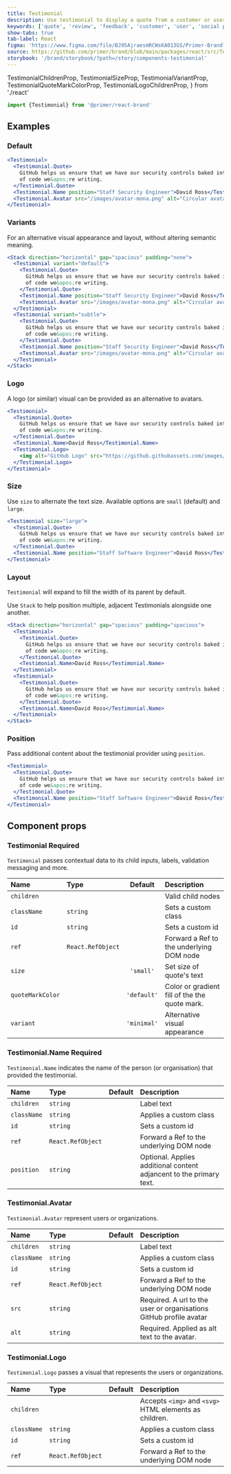 ```yaml
---
title: Testimonial
description: Use testimonial to display a quote from a customer or user.
keywords: ['quote', 'review', 'feedback', 'customer', 'user', 'social proof']
show-tabs: true
tab-label: React
figma: 'https://www.figma.com/file/BJ95AjraesmRCWsKA013GS/Primer-Brand?node-id=1852%3A27522'
source: https://github.com/primer/brand/blob/main/packages/react/src/Testimonial/Testimonial.tsx
storybook: '/brand/storybook/?path=/story/components-testimonial'
---
```


  TestimonialChildrenProp,
  TestimonialSizeProp,
  TestimonialVariantProp,
  TestimonialQuoteMarkColorProp,
  TestimonialLogoChildrenProp,
} from './react'

```js
import {Testimonial} from '@primer/react-brand'
```

## Examples

### Default

```jsx live
<Testimonial>
  <Testimonial.Quote>
    GitHub helps us ensure that we have our security controls baked into our pipelines all the way from the first line
    of code we&apos;re writing.
  </Testimonial.Quote>
  <Testimonial.Name position="Staff Security Engineer">David Ross</Testimonial.Name>
  <Testimonial.Avatar src="/images/avatar-mona.png" alt="Circular avatar from David Ross's GitHub profile" />
</Testimonial>
```

### Variants

For an alternative visual appearance and layout, without altering semantic meaning.

```jsx live
<Stack direction="horizontal" gap="spacious" padding="none">
  <Testimonial variant="default">
    <Testimonial.Quote>
      GitHub helps us ensure that we have our security controls baked into our pipelines all the way from the first line
      of code we&apos;re writing.
    </Testimonial.Quote>
    <Testimonial.Name position="Staff Security Engineer">David Ross</Testimonial.Name>
    <Testimonial.Avatar src="/images/avatar-mona.png" alt="Circular avatar from David Ross's GitHub profile" />
  </Testimonial>
  <Testimonial variant="subtle">
    <Testimonial.Quote>
      GitHub helps us ensure that we have our security controls baked into our pipelines all the way from the first line
      of code we&apos;re writing.
    </Testimonial.Quote>
    <Testimonial.Name position="Staff Security Engineer">David Ross</Testimonial.Name>
    <Testimonial.Avatar src="/images/avatar-mona.png" alt="Circular avatar from David Ross's GitHub profile" />
  </Testimonial>
</Stack>
```

### Logo

A logo (or similar) visual can be provided as an alternative to avatars.

```jsx live
<Testimonial>
  <Testimonial.Quote>
    GitHub helps us ensure that we have our security controls baked into our pipelines all the way from the first line
    of code we&apos;re writing.
  </Testimonial.Quote>
  <Testimonial.Name>David Ross</Testimonial.Name>
  <Testimonial.Logo>
    <img alt="GitHub Logo" src="https://github.githubassets.com/images/modules/logos_page/GitHub-Logo.png" width={60} />
  </Testimonial.Logo>
</Testimonial>
```

### Size

Use `size` to alternate the text size. Available options are `small` (default) and `large`.

```jsx live
<Testimonial size="large">
  <Testimonial.Quote>
    GitHub helps us ensure that we have our security controls baked into our pipelines all the way from the first line
    of code we&apos;re writing.
  </Testimonial.Quote>
  <Testimonial.Name position="Staff Software Engineer">David Ross</Testimonial.Name>
</Testimonial>
```

### Layout

`Testimonial` will expand to fill the width of its parent by default.

Use `Stack` to help position multiple, adjacent Testimonials alongside one another.

```jsx live
<Stack direction="horizontal" gap="spacious" padding="spacious">
  <Testimonial>
    <Testimonial.Quote>
      GitHub helps us ensure that we have our security controls baked into our pipelines all the way from the first line
      of code we&apos;re writing.
    </Testimonial.Quote>
    <Testimonial.Name>David Ross</Testimonial.Name>
  </Testimonial>
  <Testimonial>
    <Testimonial.Quote>
      GitHub helps us ensure that we have our security controls baked into our pipelines all the way from the first line
      of code we&apos;re writing.
    </Testimonial.Quote>
    <Testimonial.Name>David Ross</Testimonial.Name>
  </Testimonial>
</Stack>
```

### Position

Pass additional content about the testimonial provider using `position`.

```jsx live
<Testimonial>
  <Testimonial.Quote>
    GitHub helps us ensure that we have our security controls baked into our pipelines all the way from the first line
    of code we&apos;re writing.
  </Testimonial.Quote>
  <Testimonial.Name position="Staff Software Engineer">David Ross</Testimonial.Name>
</Testimonial>
```

## Component props

### Testimonial <Label>Required</Label>

`Testimonial` passes contextual data to its child inputs, labels, validation messaging and more.

| Name             | Type                              |   Default   | Description                                   |
| :--------------- | :-------------------------------- | :---------: | :-------------------------------------------- |
| `children`       | <TestimonialChildrenProp />       |             | Valid child nodes                             |
| `className`      | `string`                          |             | Sets a custom class                           |
| `id`             | `string`                          |             | Sets a custom id                              |
| `ref`            | `React.RefObject`                 |             | Forward a Ref to the underlying DOM node      |
| `size`           | <TestimonialSizeProp />           |  `'small'`  | Set size of quote's text                      |
| `quoteMarkColor` | <TestimonialQuoteMarkColorProp /> | `'default'` | Color or gradient fill of the the quote mark. |
| `variant`        | <TestimonialVariantProp />        | `'minimal'` | Alternative visual appearance                 |

<h3 id="Testimonial-name">
  Testimonial.Name <Label>Required</Label>
</h3>

`Testimonial.Name` indicates the name of the person (or organisation) that provided the testimonial.

| Name        | Type              | Default | Description                                                         |
| :---------- | :---------------- | :-----: | :------------------------------------------------------------------ |
| `children`  | `string`          |         | Label text                                                          |
| `className` | `string`          |         | Applies a custom class                                              |
| `id`        | `string`          |         | Sets a custom id                                                    |
| `ref`       | `React.RefObject` |         | Forward a Ref to the underlying DOM node                            |
| `position`  | `string`          |         | Optional. Applies additional content adjancent to the primary text. |

<h3 id="Testimonial-avatar">Testimonial.Avatar</h3>

`Testimonial.Avatar` represent users or organizations.

| Name        | Type              | Default | Description                                                        |
| :---------- | :---------------- | :-----: | :----------------------------------------------------------------- |
| `children`  | `string`          |         | Label text                                                         |
| `className` | `string`          |         | Applies a custom class                                             |
| `id`        | `string`          |         | Sets a custom id                                                   |
| `ref`       | `React.RefObject` |         | Forward a Ref to the underlying DOM node                           |
| `src`       | `string`          |         | Required. A url to the user or organisations GitHub profile avatar |
| `alt`       | `string`          |         | Required. Applied as alt text to the avatar.                       |

<h3 id="Testimonial-logo">Testimonial.Logo</h3>

`Testimonial.Logo` passes a visual that represents the users or organizations.

| Name        | Type                            | Default | Description                                            |
| :---------- | :------------------------------ | :-----: | :----------------------------------------------------- |
| `children`  | <TestimonialLogoChildrenProp /> |         | Accepts `<img>` and `<svg>` HTML elements as children. |
| `className` | `string`                        |         | Applies a custom class                                 |
| `id`        | `string`                        |         | Sets a custom id                                       |
| `ref`       | `React.RefObject`               |         | Forward a Ref to the underlying DOM node               |
